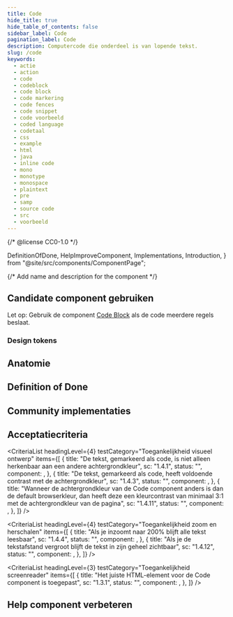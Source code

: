 ```yaml
---
title: Code
hide_title: true
hide_table_of_contents: false
sidebar_label: Code
pagination_label: Code
description: Computercode die onderdeel is van lopende tekst.
slug: /code
keywords:
  - actie
  - action
  - code
  - codeblock
  - code block
  - code markering
  - code fences
  - code snippet
  - code voorbeeld
  - coded language
  - codetaal
  - css
  - example
  - html
  - java
  - inline code
  - mono
  - monotype
  - monospace
  - plaintext
  - pre
  - samp
  - source code
  - src
  - voorbeeld
---
```


{/* @license CC0-1.0 */}

  DefinitionOfDone,
  HelpImproveComponent,
  Implementations,
  Introduction,
} from "@site/src/components/ComponentPage";

{/* Add name and description for the component */}


<Introduction component={component} headingLevel={1} description={description} />

<ComponentAliases component={component} />

## Candidate component gebruiken

Let op: Gebruik de component [Code Block](/code-block) als de code meerdere regels beslaat.

### Design tokens

<DesignTokens tokens={tokens} />

<Markdown omitH1 headingLevel={3}>
  <Usage />
</Markdown>

## Anatomie

<ComponentAnatomy component={component} illustration={CodeIllustration} />

## Definition of Done

<DefinitionOfDone component={component} headingLevel={3} />

## Community implementaties

<Implementations component={component} headingLevel={3} />

## Acceptatiecriteria

<AcIntro />

<CriteriaList
  headingLevel={4}
  testCategory="Toegankelijkheid visueel ontwerp"
  items={[
    {
      title: "De tekst, gemarkeerd als code, is niet alleen herkenbaar aan een andere achtergrondkleur",
      sc: "1.4.1",
      status: "",
      component: <Wcag141 />,
    },
    {
      title: "De tekst, gemarkeerd als code, heeft voldoende contrast met de achtergrondkleur",
      sc: "1.4.3",
      status: "",
      component: <Wcag143 />,
    },
    {
      title:
        "Wanneer de achtergrondkleur van de Code component anders is dan de default browserkleur, dan heeft deze een kleurcontrast van minimaal 3:1 met de achtergrondkleur van de pagina",
      sc: "1.4.11",
      status: "",
      component: <Wcag1411 />,
    },
  ]}
/>

<CriteriaList
  headingLevel={4}
  testCategory="Toegankelijkheid zoom en herschalen"
  items={[
    {
      title: "Als je inzoomt naar 200% blijft alle tekst leesbaar",
      sc: "1.4.4",
      status: "",
      component: <Wcag144 />,
    },
    {
      title: "Als je de tekstafstand vergroot blijft de tekst in zijn geheel zichtbaar",
      sc: "1.4.12",
      status: "",
      component: <Wcag1412 />,
    },
  ]}
/>

<CriteriaList
  headingLevel={3}
  testCategory="Toegankelijkheid screenreader"
  items={[
    {
      title: "Het juiste HTML-element voor de Code component is toegepast",
      sc: "1.3.1",
      status: "",
      component: <Wcag131 />,
    },
  ]}
/>

## Help component verbeteren

<HelpImproveComponent component={component} headingLevel={3} />
